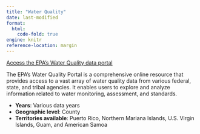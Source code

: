 ```yaml
---
title: "Water Quality"
date: last-modified
format: 
  html:
    code-fold: true
engine: knitr
reference-location: margin
---
```

[Access the EPA's Water Quality data portal](https://www.epa.gov/waterdata/water-quality-data-download#portal){.external target="_blank"}

The EPA's Water Quality Portal is a comprehensive online resource that provides access to a vast array of water quality data from various federal, state, and tribal agencies. It enables users to explore and analyze information related to water monitoring, assessment, and standards. 

* **Years**: Various data years
* **Geographic level**: County
* **Territories available**: Puerto Rico, Northern Mariana Islands, U.S. Virgin Islands, Guam, and American Samoa


